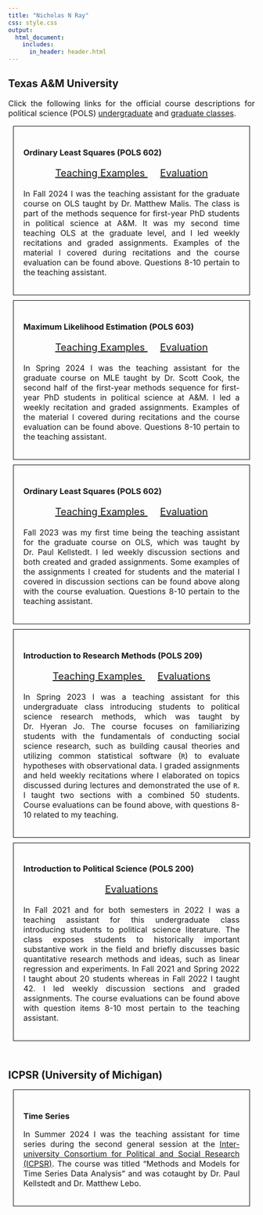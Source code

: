 ```yaml
---
title: "Nicholas N Ray"
css: style.css
output:
  html_document:
    includes:
      in_header: header.html
---
```

<head> <meta Nicholas Norfleet Ray/>
  <!-- Google tag (gtag.js) -->
  <script async src="https://www.googletagmanager.com/gtag/js?id=G-2BJ6GPSDGY"></script>
  <script>
    window.dataLayer = window.dataLayer || [];
    function gtag(){dataLayer.push(arguments);}
    gtag('js', new Date());
    gtag('config', 'G-2BJ6GPSDGY');
  </script>
  <meta Teaching/>
  <meta Classes/>
</head>
<section>
  <h1> Texas A&M University </h1>
  <p align="justify" style="font-size:16px;"> Click the following links for the official course descriptions for political science (POLS) <a href=https://catalog.tamu.edu/undergraduate/course-descriptions/pols/ >undergraduate</a> and <a href=https://catalog.tamu.edu/graduate/course-descriptions/pols/ >graduate classes</a>. </p>
  <div style="padding:20px;border:0.5px solid black;margin:10px;">
  <h3> Ordinary Least Squares (POLS 602)</h3>
  <p align="center" style = "font-size:20px;"> 
  <a href = teaching_files/602_2024_teaching_examples.zip>Teaching Examples <i class="fas fa-chalkboard-teacher"></i></a>&emsp;
  <a href=teaching_files/602_2024_evaluation.pdf#page=7> Evaluation <i class="fas fa-file"></i></a> 
  </p>
  <p align="justify" style="font-size:16px;"> In Fall 2024 I was the teaching assistant for the graduate course on OLS taught by Dr. Matthew Malis. The class is part of the methods sequence for first-year PhD students in political science at A&M. It was my second time teaching OLS at the graduate level, and I led weekly recitations and graded assignments. Examples of the material I covered during recitations and the course evaluation can be found above. Questions 8-10 pertain to the teaching assistant.</p>
  </div>
  <div style="padding:20px;border:0.5px solid black;margin:10px;">
  <h3> Maximum Likelihood Estimation (POLS 603)</h3>
  <p align="center" style = "font-size:20px;"> 
  <a href = teaching_files/603_teaching_examples.zip>Teaching Examples <i class="fas fa-chalkboard-teacher"></i></a>&emsp;
  <a href=teaching_files/603_evaluation.pdf#page=7> Evaluation <i class="fas fa-file"></i></a>
  </p>
  <p align="justify" style="font-size:16px;"> In Spring 2024 I was the teaching assistant for the graduate course on MLE taught by Dr. Scott Cook, the second half of the first-year methods sequence for first-year PhD students in political science at A&M. I led a weekly recitation and graded assignments. Examples of the material I covered during recitations and the course evaluation can be found above. Questions 8-10 pertain to the teaching assistant.</p>
  </div>
  <div style="padding:20px;border:0.5px solid black;margin:10px;">
  <h3> Ordinary Least Squares (POLS 602) </h3>
  <p align="center" style = "font-size:20px;"> 
  <a href = teaching_files/602_2023_teaching_examples.zip>Teaching Examples <i class="fas fa-chalkboard-teacher"></i></a>&emsp;
  <a href=teaching_files/602_2023_evaluation.pdf#page=7> Evaluation <i class="fas fa-file"></i></a> 
  </p>
  <p align="justify" style="font-size:16px;"> Fall 2023 was my first time being the teaching assistant for the graduate course on OLS, which was taught by Dr. Paul Kellstedt. I led weekly discussion sections and both created and graded assignments. Some examples of the assignments I created for students and the material I covered in discussion sections can be found above along with the course evaluation. Questions 8-10 pertain to the teaching assistant. </p>
  </div>
  <div style="padding:20px;border:0.5px solid black;margin:10px;">
  <h3> Introduction to Research Methods (POLS 209)</h3>
  <p align="center" style = "font-size:20px;"> 
  <a href = teaching_files/209_teaching_examples.zip>Teaching Examples <i class="fas fa-chalkboard-teacher"></i></a>&emsp;
  <a href=teaching_files/209_evaluations.zip> Evaluations <i class="fas fa-file"></i></a> 
  </p>
  <p align="justify" style="font-size:16px;"> In Spring 2023 I was a teaching assistant for this undergraduate class introducing students to political science research methods, which was taught by Dr. Hyeran Jo. The course focuses on familiarizing students with the fundamentals of conducting social science research, such as building causal theories and utilizing common statistical software (`R`) to evaluate hypotheses with observational data. I graded assignments and held weekly recitations where I elaborated on topics discussed during lectures and demonstrated the use of `R`. I taught two sections with a combined 50 students. Course evaluations can be found above, with questions 8-10 related to my teaching. </p>
  </div>
  <div style="padding:20px;border:0.5px solid black;margin:10px;">
  <h3> Introduction to Political Science (POLS 200)</h3>
  <p align="center" style = "font-size:20px;"> 
  <a href=teaching_files/200_evaluations.zip> Evaluations <i class="fas fa-file"></i></a> 
  </p>
  <p align="justify" style="font-size:16px;"> In Fall 2021 and for both semesters in 2022 I was a teaching assistant for this undergraduate class introducing students to political science literature. The class exposes students to historically important substantive work in the field and briefly discusses basic quantitative research methods and ideas, such as linear regression and experiments. In Fall 2021 and Spring 2022 I taught about 20 students whereas in Fall 2022 I taught 42. I led weekly discussion sections and graded assignments. The course evaluations can be found above with question items 8-10 most pertain to the teaching assistant. </p>
  </div>
  <br>
  <h1> ICPSR (University of Michigan) </h1>
  <div style="padding:20px;border:0.5px solid black;margin:10px;">
  <h3> Time Series</h3>
  <p align="justify" style="font-size:16px;"> In Summer 2024 I was the teaching assistant for time series during the second general session at the <a href=https://www.icpsr.umich.edu/web/pages/sumprog/courses/three-week-sessions.html >Inter-university Consortium for Political and Social Research (ICPSR)</a>. The course was titled "Methods and Models for Time Series Data Analysis" and was cotaught by Dr. Paul Kellstedt and Dr. Matthew Lebo. </p>
  </div>
</section>